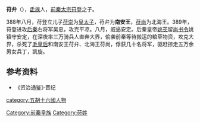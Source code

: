 '''苻弁'''（{{bd||？|389年|catIdx=f}}），[[氐族|氐族]]人，[[前秦|前秦]][[太宗|太宗]][[苻登|苻登]]之子。

388年八月，苻登立儿子[[苻崇|苻崇]]为[[皇太子|皇太子]]，苻弁为'''南安王'''，[[苻尚|苻尚]]为北海王。389年，苻登进攻[[后秦|后秦]]右将军吴忠，攻克平凉。八月，威逼安定。后秦皇帝[[姚苌|姚苌]]留[[尚书令|尚书令]]姚镇守安定，在深夜率三万骑兵人直奔大界，偷袭前秦等待搬运的粮草物资，攻克大界，杀死了[[毛皇后|毛皇后]]和南安王苻弁、北海王苻尚，俘获几十名将军，驱赶掠走五万余男女兵丁，凯旋。
==参考资料==
*《资治通鉴》·晋纪
[[category:五胡十六國人物|category:五胡十六國人物]]
[[Category:前秦皇族|Category:前秦皇族]]
[[Category:苻姓|Category:苻姓]]